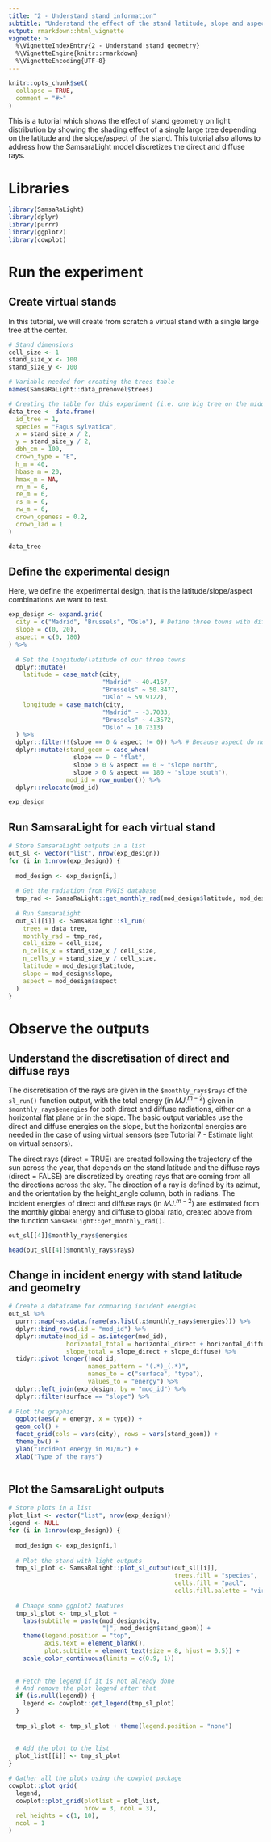 ```yaml
---
title: "2 - Understand stand information"
subtitle: "Understand the effect of the stand latitude, slope and aspect"
output: rmarkdown::html_vignette
vignette: >
  %\VignetteIndexEntry{2 - Understand stand geometry}
  %\VignetteEngine{knitr::rmarkdown}
  %\VignetteEncoding{UTF-8}
---
```


```r
knitr::opts_chunk$set(
  collapse = TRUE,
  comment = "#>"
)
```


This is a tutorial which shows the effect of stand geometry on light distribution by showing the shading effect of a single large tree depending on the latitude and the slope/aspect of the stand. This tutorial also allows to address how the SamsaraLight model discretizes the direct and diffuse rays.


# Libraries

```r
library(SamsaRaLight)
library(dplyr)
library(purrr)
library(ggplot2)
library(cowplot)
```


# Run the experiment

## Create virtual stands

In this tutorial, we will create from scratch a virtual stand with a single large tree at the center.

```r
# Stand dimensions
cell_size <- 1
stand_size_x <- 100
stand_size_y <- 100

# Variable needed for creating the trees table
names(SamsaRaLight::data_prenovel$trees)

# Creating the table for this experiment (i.e. one big tree on the middle of the stand)
data_tree <- data.frame(
  id_tree = 1,
  species = "Fagus sylvatica",
  x = stand_size_x / 2,
  y = stand_size_y / 2,
  dbh_cm = 100,
  crown_type = "E",
  h_m = 40,
  hbase_m = 20,
  hmax_m = NA,
  rn_m = 6,
  re_m = 6,
  rs_m = 6,
  rw_m = 6,
  crown_openess = 0.2,
  crown_lad = 1
)

data_tree
```

## Define the experimental design 

Here, we define the experimental design, that is the latitude/slope/aspect combinations we want to test.

```r
exp_design <- expand.grid(
  city = c("Madrid", "Brussels", "Oslo"), # Define three towns with different latitudes in Europe
  slope = c(0, 20),
  aspect = c(0, 180)
) %>% 
  
  # Set the longitude/latitude of our three towns
  dplyr::mutate(
    latitude = case_match(city,
                          "Madrid" ~ 40.4167,
                          "Brussels" ~ 50.8477,
                          "Oslo" ~ 59.9122),
    longitude = case_match(city,
                          "Madrid" ~ -3.7033,
                          "Brussels" ~ 4.3572,
                          "Oslo" ~ 10.7313)
  ) %>% 
  dplyr::filter(!(slope == 0 & aspect != 0)) %>% # Because aspect do not change anything in a flat plane
  dplyr::mutate(stand_geom = case_when(
                  slope == 0 ~ "flat",
                  slope > 0 & aspect == 0 ~ "slope north",
                  slope > 0 & aspect == 180 ~ "slope south"),
                mod_id = row_number()) %>% 
  dplyr::relocate(mod_id)

exp_design
```


## Run SamsaraLight for each virtual stand

```r
# Store SamsaraLight outputs in a list
out_sl <- vector("list", nrow(exp_design))
for (i in 1:nrow(exp_design)) {
  
  mod_design <- exp_design[i,]
  
  # Get the radiation from PVGIS database
  tmp_rad <- SamsaRaLight::get_monthly_rad(mod_design$latitude, mod_design$longitude)
  
  # Run SamsaraLight
  out_sl[[i]] <- SamsaRaLight::sl_run(
    trees = data_tree,
    monthly_rad = tmp_rad,
    cell_size = cell_size,
    n_cells_x = stand_size_x / cell_size, 
    n_cells_y = stand_size_y / cell_size, 
    latitude = mod_design$latitude, 
    slope = mod_design$slope, 
    aspect = mod_design$aspect
  ) 
}
```


# Observe the outputs

## Understand the discretisation of direct and diffuse rays

The discretisation of the rays are given in the `$monthly_rays$rays` of the `sl_run()` function output, with the total energy (in $MJ.^{m-2}$) given in `$monthly_rays$energies` for both direct and diffuse radiations, either on a horizontal flat plane or in the slope. The basic output variables use the direct and diffuse energies on the slope, but the horizontal energies are needed in the case of using virtual sensors (see Tutorial 7 - Estimate light on virtual sensors).

The direct rays (direct = TRUE) are created following the trajectory of the sun across the year, that depends on the stand latitude and the diffuse rays (direct = FALSE) are discretized by creating rays that are coming from all the directions across the sky. The direction of a ray is defined by its azimut, and the orientation by the height_angle column, both in radians. The incident energies of direct and diffuse rays (in $MJ.^{m-2}$) are estimated from the monthly global energy and diffuse to global ratio, created above from the function `SamsaRaLight::get_monthly_rad()`.

```r
out_sl[[4]]$monthly_rays$energies

head(out_sl[[4]]$monthly_rays$rays)
```


## Change in incident energy with stand latitude and geometry

```r
# Create a dataframe for comparing incident energies
out_sl %>% 
  purrr::map(~as.data.frame(as.list(.x$monthly_rays$energies))) %>% 
  dplyr::bind_rows(.id = "mod_id") %>% 
  dplyr::mutate(mod_id = as.integer(mod_id),
                horizontal_total = horizontal_direct + horizontal_diffuse,
                slope_total = slope_direct + slope_diffuse) %>% 
  tidyr::pivot_longer(!mod_id, 
                      names_pattern = "(.*)_(.*)",
                      names_to = c("surface", "type"),
                      values_to = "energy") %>% 
  dplyr::left_join(exp_design, by = "mod_id") %>% 
  dplyr::filter(surface == "slope") %>% 
  
# Plot the graphic
  ggplot(aes(y = energy, x = type)) +
  geom_col() +
  facet_grid(cols = vars(city), rows = vars(stand_geom)) +
  theme_bw() +
  ylab("Incident energy in MJ/m2") +
  xlab("Type of the rays")
  
```



## Plot the SamsaraLight outputs

```r
# Store plots in a list
plot_list <- vector("list", nrow(exp_design))
legend <- NULL
for (i in 1:nrow(exp_design)) {
  
  mod_design <- exp_design[i,]
  
  # Plot the stand with light outputs
  tmp_sl_plot <- SamsaRaLight::plot_sl_output(out_sl[[i]],
                                              trees.fill = "species",
                                              cells.fill = "pacl",
                                              cells.fill.palette = "viridis")
  
  # Change some ggplot2 features
  tmp_sl_plot <- tmp_sl_plot +
    labs(subtitle = paste(mod_design$city, 
                          "|", mod_design$stand_geom)) +
    theme(legend.position = "top",
          axis.text = element_blank(),
          plot.subtitle = element_text(size = 8, hjust = 0.5)) +
    scale_color_continuous(limits = c(0.9, 1))
    
    
  # Fetch the legend if it is not already done
  # And remove the plot legend after that
  if (is.null(legend)) {
    legend <- cowplot::get_legend(tmp_sl_plot)
  }
  
  tmp_sl_plot <- tmp_sl_plot + theme(legend.position = "none")
    
  
  # Add the plot to the list
  plot_list[[i]] <- tmp_sl_plot
}

# Gather all the plots using the cowplot package
cowplot::plot_grid(
  legend,
  cowplot::plot_grid(plotlist = plot_list,
                     nrow = 3, ncol = 3),
  rel_heights = c(1, 10),
  ncol = 1
)
```



